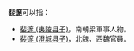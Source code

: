 '''裴邃'''可以指：
* [[裴邃_(夷陵县子)|裴邃 (夷陵县子)]]，南朝梁軍事人物。
* [[裴邃_(澄城县子)|裴邃 (澄城县子)]]，北魏、西魏官員。
{{disambig|cat=二字裴姓人名消歧义}}